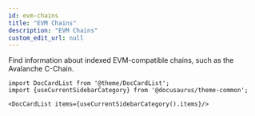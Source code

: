 ```yaml
---
id: evm-chains
title: "EVM Chains"
description: "EVM Chains"
custom_edit_url: null
---
```




Find information about indexed EVM-compatible chains, such as the Avalanche C-Chain.



```mdx-code-block
import DocCardList from '@theme/DocCardList';
import {useCurrentSidebarCategory} from '@docusaurus/theme-common';

<DocCardList items={useCurrentSidebarCategory().items}/>
```
      